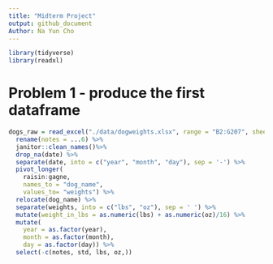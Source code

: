 ```yaml
---
title: "Midterm Project"
output: github_document
Author: Na Yun Cho
---
```



```r
library(tidyverse)
library(readxl)
```

# Problem 1 - produce the first dataframe
```r
dogs_raw = read_excel("./data/dogweights.xlsx", range = "B2:G207", sheet = "Sheet1", col_types = c("date", "text", "text", "text", "text", "text")) %>%
  rename(notes = ...6) %>%
  janitor::clean_names()%>%
  drop_na(date) %>%
  separate(date, into = c("year", "month", "day"), sep = '-') %>%
  pivot_longer(
    raisin:gagne, 
    names_to = "dog_name",
    values_to= "weights") %>%
  relocate(dog_name) %>%
  separate(weights, into = c("lbs", "oz"), sep = ' ') %>%
  mutate(weight_in_lbs = as.numeric(lbs) + as.numeric(oz)/16) %>%
  mutate(
    year = as.factor(year),
    month = as.factor(month),
    day = as.factor(day)) %>%
  select(-c(notes, std, lbs, oz,))
```


